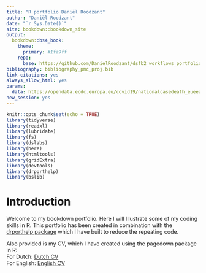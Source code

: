 ```yaml
---
title: "R portfolio Daniël Roodzant"
author: "Daniël Roodzant"
date: "`r Sys.Date()`"
site: bookdown::bookdown_site
output:
  bookdown::bs4_book:
    theme:
      primary: #1fa9ff
    repo:
      base: https://github.com/DanielRoodzant/dsfb2_workflows_portfolio
bibliography: bibliography_pmc_proj.bib
link-citations: yes
always_allow_html: yes
params: 
  data: https://opendata.ecdc.europa.eu/covid19/nationalcasedeath_eueea_daily_ei/csv
new_session: yes
---
```


```r
knitr::opts_chunk$set(echo = TRUE)
library(tidyverse)
library(readxl) 
library(lubridate)
library(fs)
library(dslabs)
library(here)
library(htmltools)
library(gridExtra)
library(devtools)
library(drporthelp)
library(bslib)
```

# Introduction

Welcome to my bookdown portfolio. Here I will Illustrate some of my coding skills in R.
This portfolio has been created in combination with the [drporthelp package](https://github.com/DanielRoodzant/drporthelp) which I have built to reduce the repeating code.

Also provided is my CV, which I have created using the pagedown package in R: <br>
For Dutch: [Dutch CV](./data/CV_NL/_CV_Daniël_Roodzant_NL.pdf) <br>
For English: [English CV](./data/CV_EN/_CV_Daniël_Roodzant_EN.pdf)
